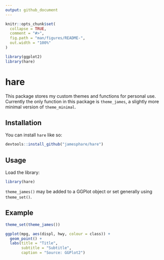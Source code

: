 ```yaml
---
output: github_document
---
```


<!-- README.md is generated from README.Rmd. Please edit that file -->

```r
knitr::opts_chunk$set(
  collapse = TRUE,
  comment = "#>",
  fig.path = "man/figures/README-",
  out.width = "100%"
)

library(ggplot2)
library(hare)
```

# hare

<!-- badges: start -->
<!-- badges: end -->

This package stores my custom themes and functions for personal use. Currently the only function in this package is `theme_james`, a slightly more minimal version of `theme_minimal`.

## Installation

You can install `hare` like so:

``` r
devtools::install_github("jamesphare/hare")
```

## Usage

Load the library:

``` r
library(hare)
```

`theme_james()` may be added to a GGPlot object or set generally using `theme_set()`.

## Example

```r
theme_set(theme_james())

ggplot(mpg, aes(displ, hwy, colour = class)) +
  geom_point() +
  labs(title = "Title",
       subtitle = "Subtitle",
       caption = "Source: GGPlot2")
```


